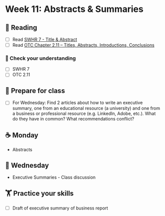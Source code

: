 # Week 11: Abstracts & Summaries
  
## 📖 Reading

  - [ ] Read [SWHR 7 - Title & Abstract](https://ehsanx.github.io/Scientific-Writing-for-Health-Research/title-and-abstract.html)
- [ ] Read [OTC Chapter 2.11 – Titles, Abstracts, Introductions, Conclusions](https://alg.manifoldapp.org/read/open-technical-communication/section/a31e38b4-7f1f-4e9c-b8e9-9485d74d04b8)

### 🎯 Check your understanding

- [ ] SWHR 7
- [ ] OTC 2.11

## 🥣 Prepare for class

- [ ] For Wednesday: Find 2 articles about how to write an executive summary, one from an educational resource (a university) and one from a business or professional resource (e.g. LinkedIn, Adobe, etc.). What do they have in common? What recommendations conflict?

## ☕ Monday

- Abstracts
  
## 🐪 Wednesday

- Executive Summaries - Class discussion

##  🏋️ Practice your skills

- [ ] Draft of executive summary of business report


